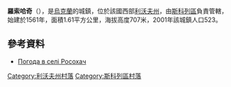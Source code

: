 {{coord|49|0|19|N|23|12|44|E|scale:100000|display=title}}

'''羅索哈奇'''（{{lang-uk|Росохач}}），是[[烏克蘭|烏克蘭]]的城鎮，位於該國西部[[利沃夫州|利沃夫州]]，由[[斯科列區|斯科列區]]負責管轄，始建於1561年，面積1.61平方公里，海拔高度707米，2001年該城鎮人口523。

==參考資料==
* [http://weather.in.ua/ua/l'vovskaja/22766 Погода в селі Росохач] {{Wayback|url=http://weather.in.ua/ua/l%27vovskaja/22766 |date=20111221131357 }}

[[Category:利沃夫州村落|Category:利沃夫州村落]]
[[Category:斯科列區村落|Category:斯科列區村落]]


{{Lviv-geo-stub}}